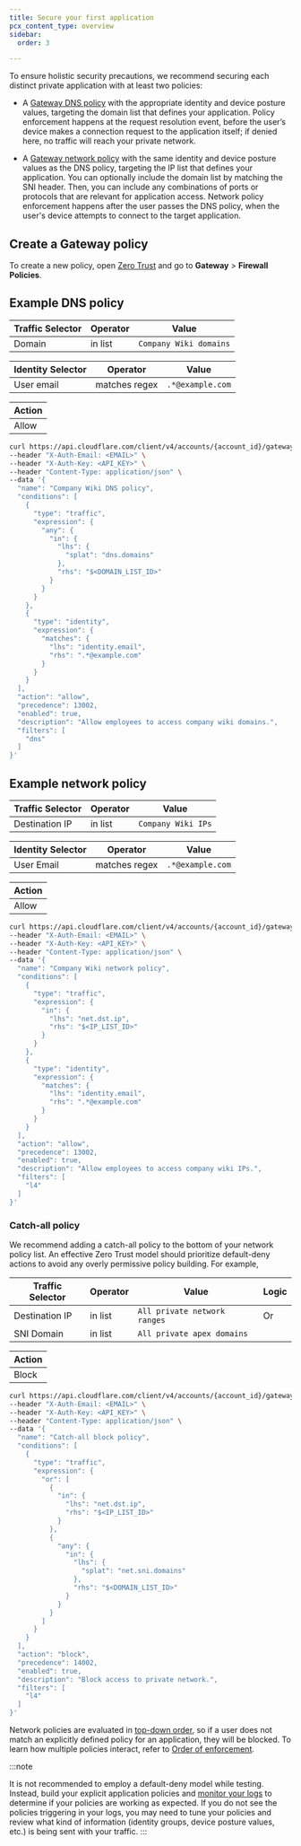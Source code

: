 ```yaml
---
title: Secure your first application
pcx_content_type: overview
sidebar:
  order: 3

---
```



To ensure holistic security precautions, we recommend securing each distinct private application with at least two policies:

* A [Gateway DNS policy](/cloudflare-one/policies/gateway/dns-policies/) with the appropriate identity and device posture values, targeting the domain list that defines your application. Policy enforcement happens at the request resolution event, before the user’s device makes a connection request to the application itself; if denied here, no traffic will reach your private network.

* A [Gateway network policy](/cloudflare-one/policies/gateway/network-policies/) with the same identity and device posture values as the DNS policy, targeting the IP list that defines your application.  You can optionally include the domain list by matching the SNI header. Then, you can include any combinations of ports or protocols that are relevant for application access. Network policy enforcement happens after the user passes the DNS policy, when the user's device attempts to connect to the target application.

## Create a Gateway policy

To create a new policy, open [Zero Trust](https://one.dash.cloudflare.com/) and go to **Gateway** > **Firewall Policies**.

## Example DNS policy

<Tabs> <TabItem label="dashboard">

| Traffic Selector | Operator | Value                  |
| ---------------- | -------- | ---------------------- |
| Domain           | in list  | `Company Wiki domains` |

| Identity Selector | Operator      | Value            |
| ----------------- | ------------- | ---------------- |
| User email        | matches regex | `.*@example.com` |

| Action |
| ------ |
| Allow  |

</TabItem>

<TabItem label="api">

```bash
curl https://api.cloudflare.com/client/v4/accounts/{account_id}/gateway/rules \
--header "X-Auth-Email: <EMAIL>" \
--header "X-Auth-Key: <API_KEY>" \
--header "Content-Type: application/json" \
--data '{
  "name": "Company Wiki DNS policy",
  "conditions": [
    {
      "type": "traffic",
      "expression": {
        "any": {
          "in": {
            "lhs": {
              "splat": "dns.domains"
            },
            "rhs": "$<DOMAIN_LIST_ID>"
          }
        }
      }
    },
    {
      "type": "identity",
      "expression": {
        "matches": {
          "lhs": "identity.email",
          "rhs": ".*@example.com"
        }
      }
    }
  ],
  "action": "allow",
  "precedence": 13002,
  "enabled": true,
  "description": "Allow employees to access company wiki domains.",
  "filters": [
    "dns"
  ]
}'
```

</TabItem> </Tabs>

## Example network policy

<Tabs> <TabItem label="dashboard">

| Traffic Selector | Operator | Value              |
| ---------------- | -------- | ------------------ |
| Destination IP   | in list  | `Company Wiki IPs` |

| Identity Selector | Operator      | Value            |
| ----------------- | ------------- | ---------------- |
| User Email        | matches regex | `.*@example.com` |

| Action |
| ------ |
| Allow  |

</TabItem>

<TabItem label="api">

```bash
curl https://api.cloudflare.com/client/v4/accounts/{account_id}/gateway/rules \
--header "X-Auth-Email: <EMAIL>" \
--header "X-Auth-Key: <API_KEY>" \
--header "Content-Type: application/json" \
--data '{
  "name": "Company Wiki network policy",
  "conditions": [
    {
      "type": "traffic",
      "expression": {
        "in": {
          "lhs": "net.dst.ip",
          "rhs": "$<IP_LIST_ID>"
        }
      }
    },
    {
      "type": "identity",
      "expression": {
        "matches": {
          "lhs": "identity.email",
          "rhs": ".*@example.com"
        }
      }
    }
  ],
  "action": "allow",
  "precedence": 13002,
  "enabled": true,
  "description": "Allow employees to access company wiki IPs.",
  "filters": [
    "l4"
  ]
}'
```

</TabItem> </Tabs>

### Catch-all policy

We recommend adding a catch-all policy to the bottom of your network policy list. An effective Zero Trust model should prioritize default-deny actions to avoid any overly permissive policy building. For example,

<Tabs> <TabItem label="dashboard">

| Traffic Selector | Operator | Value                        | Logic |
| ---------------- | -------- | ---------------------------- | ----- |
| Destination IP   | in list  | `All private network ranges` | Or    |
| SNI Domain       | in list  | `All private apex domains`   |       |

| Action |
| ------ |
| Block  |

</TabItem>

<TabItem label="api">

```bash
curl https://api.cloudflare.com/client/v4/accounts/{account_id}/gateway/rules \
--header "X-Auth-Email: <EMAIL>" \
--header "X-Auth-Key: <API_KEY>" \
--header "Content-Type: application/json" \
--data '{
  "name": "Catch-all block policy",
  "conditions": [
    {
      "type": "traffic",
      "expression": {
        "or": [
          {
            "in": {
              "lhs": "net.dst.ip",
              "rhs": "$<IP_LIST_ID>"
            }
          },
          {
            "any": {
              "in": {
                "lhs": {
                  "splat": "net.sni.domains"
                },
                "rhs": "$<DOMAIN_LIST_ID>"
              }
            }
          }
        ]
      }
    }
  ],
  "action": "block",
  "precedence": 14002,
  "enabled": true,
  "description": "Block access to private network.",
  "filters": [
    "l4"
  ]
}'
```

</TabItem> </Tabs>

Network policies are evaluated in [top-down order](/cloudflare-one/policies/gateway/order-of-enforcement/#order-of-precedence), so if a user does not match an explicitly defined policy for an application, they will be blocked.
To learn how multiple policies interact, refer to [Order of enforcement](/cloudflare-one/policies/gateway/order-of-enforcement/).

:::note

It is not recommended to employ a default-deny model while testing. Instead, build your explicit application policies and [monitor your logs](/cloudflare-one/insights/logs/gateway-logs/) to determine if your policies are working as expected. If you do not see the policies triggering in your logs, you may need to tune your policies and review what kind of information (identity groups, device posture values, etc.) is being sent with your traffic. 
:::
